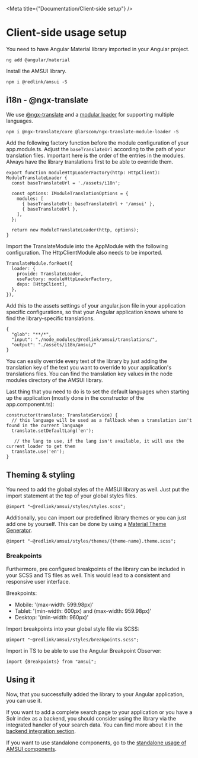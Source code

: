 
<Meta title={"Documentation/Client-side setup"} />

# Client-side usage setup

You need to have Angular Material library imported in your Angular project.

```
ng add @angular/material
```

Install the AMSUI library.

```
npm i @redlink/amsui -S
```

## i18n - @ngx-translate

We use [@ngx-translate](https://github.com/ngx-translate/core) and a [modular loader](https://github.com/larscom/ngx-translate-module-loader) for supporting multiple languages.

```
npm i @ngx-translate/core @larscom/ngx-translate-module-loader -S
```

Add the following factory function before the module configuration of your app.module.ts.
Adjust the `baseTranslateUrl` according to the path of your translation files.
Important here is the order of the entries in the modules.
Always have the library translations first to be able to override them.

```
export function moduleHttpLoaderFactory(http: HttpClient): ModuleTranslateLoader {
  const baseTranslateUrl = './assets/i18n';

  const options: IModuleTranslationOptions = {
    modules: [
      { baseTranslateUrl: baseTranslateUrl + '/amsui' },
      { baseTranslateUrl },
    ],
  };

  return new ModuleTranslateLoader(http, options);
}
```

Import the TranslateModule into the AppModule with the following configuration.
The HttpClientModule also needs to be imported.

```
TranslateModule.forRoot({
  loader: {
    provide: TranslateLoader,
    useFactory: moduleHttpLoaderFactory,
    deps: [HttpClient],
  },
}),
```

Add this to the assets settings of your angular.json file in your application specific configurations,
so that your Angular application knows where to find the library-specific translations.

```
{
  "glob": "**/*",
  "input": "./node_modules/@redlink/amsui/translations/",
  "output": "./assets/i18n/amsui/"
}
```

You can easily override every text of the library by just adding the translation key of the text you want to override to your application's translations files.
You can find the translation key values in the node modules directory of the AMSUI library.

Last thing that you need to do is to set the default languages when starting up the application (mostly done in the constructor of the app.component.ts):

```
constructor(translate: TranslateService) {
  // this language will be used as a fallback when a translation isn't found in the current language
  translate.setDefaultLang('en');

   // the lang to use, if the lang isn't available, it will use the current loader to get them
  translate.use('en');
}

```

## Theming & styling

You need to add the global styles of the AMSUI library as well.
Just put the import statement at the top of your global styles files.

```
@import "~@redlink/amsui/styles/styles.scss";
```

Additionally, you can import our predefined library themes or you can just add one by yourself.
This can be done by using a [Material Theme Generator](https://materialtheme.arcsine.dev/).

```
@import "~@redlink/amsui/styles/themes/{theme-name}.theme.scss";
```

### Breakpoints

Furthermore, pre configured breakpoints of the library can be included in your SCSS and TS files as well.
This would lead to a consistent and responsive user interface.

Breakpoints:

- Mobile: '(max-width: 599.98px)'
- Tablet: '(min-width: 600px) and (max-width: 959.98px)'
- Desktop: '(min-width: 960px)'

Import breakpoints into your global style file via SCSS:

```
@import "~@redlink/amsui/styles/breakpoints.scss";
```

Import in TS to be able to use the Angular Breakpoint Observer:

```
import {Breakpoints} from "amsui";
```

## Using it

Now, that you successfully added the library to your Angular application, you can use it.

If you want to add a complete search page to your application or you have a Solr index as a backend,
you should consider using the library via the integrated handler of your search data.
You can find more about it in the [backend integration section](./?path=/story/documentation-backend-integration--page#backend-integration-for-amsui).

If you want to use standalone components, go to the [standalone usage of AMSUI components](./?path=/story/documentation-standalone-usage--page#standalone-usage-of-components).
